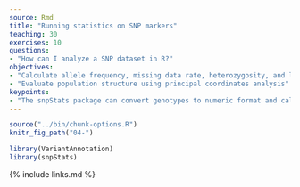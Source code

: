 ```yaml
---
source: Rmd
title: "Running statistics on SNP markers"
teaching: 30
exercises: 10
questions:
- "How can I analyze a SNP dataset in R?"
objectives:
- "Calculate allele frequency, missing data rate, heterozygosity, and linkage disequilibrium."
- "Evaluate population structure using principal coordinates analysis"
keypoints:
- "The snpStats package can convert genotypes to numeric format and calculate statistics."
---
```


```r
source("../bin/chunk-options.R")
knitr_fig_path("04-")
```


```r
library(VariantAnnotation)
library(snpStats)
```





{% include links.md %}
